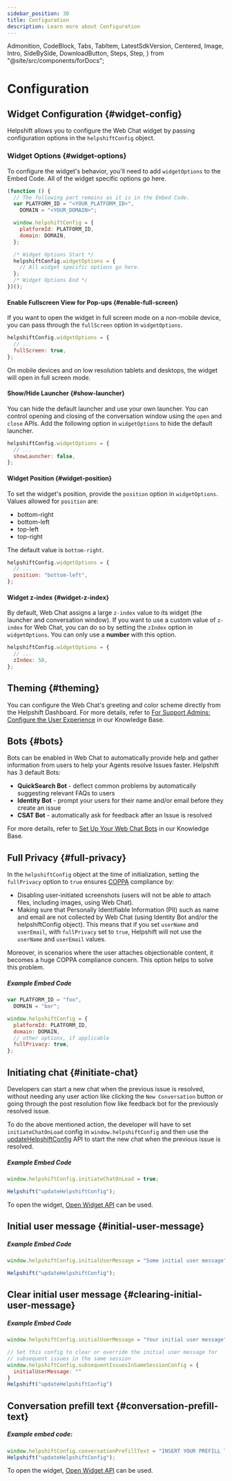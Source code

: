 ```yaml
---
sidebar_position: 30
title: Configuration
description: Learn more about Configuration
---
```


  Admonition,
  CodeBlock,
  Tabs,
  TabItem,
  LatestSdkVersion,
  Centered,
  Image,
  Intro,
  SideBySide,
  DownloadButton,
  Steps,
  Step,
} from "@site/src/components/forDocs";


# Configuration

<Intro>

</Intro>

## Widget Configuration {#widget-config}

Helpshift allows you to configure the Web Chat widget by passing configuration options in the `helpshiftConfig` object.

### Widget Options {#widget-options}

To configure the widget's behavior, you'll need to add `widgetOptions` to the Embed Code. All of the widget specific options go here.

```javascript
(function () {
  // The following part remains as it is in the Embed Code.
  var PLATFORM_ID = "<YOUR_PLATFORM_ID>",
    DOMAIN = "<YOUR_DOMAIN>";

  window.helpshiftConfig = {
    platformId: PLATFORM_ID,
    domain: DOMAIN,
  };

  /* Widget Options Start */
  helpshiftConfig.widgetOptions = {
    // All widget specific options go here.
  };
  /* Widget Options End */
})();
```

#### Enable Fullscreen View for Pop-ups {#enable-full-screen}

If you want to open the widget in full screen mode on a non-mobile device, you can pass through the `fullScreen` option in `widgetOptions`.

```javascript
helpshiftConfig.widgetOptions = {
  // ...
  fullScreen: true,
};
```

<Admonition type="info" title="Note">

On mobile devices and on low resolution tablets and desktops, the widget will open in full screen mode.

</Admonition>

#### Show/Hide Launcher {#show-launcher}

You can hide the default launcher and use your own launcher. You can control opening and closing of the conversation window using the `open` and `close` APIs. Add the following option in `widgetOptions` to hide the default launcher.

```javascript
helpshiftConfig.widgetOptions = {
  // ...
  showLauncher: false,
};
```

#### Widget Position {#widget-position}

To set the widget's position, provide the `position` option in `widgetOptions`. Values allowed for `position` are:

- bottom-right
- bottom-left
- top-left
- top-right

The default value is `bottom-right`.

```javascript
helpshiftConfig.widgetOptions = {
  // ...
  position: "bottom-left",
};
```

#### Widget z-index {#widget-z-index}

By default, Web Chat assigns a large `z-index` value to its widget (the launcher and conversation window). If you want to use a custom value of `z-index` for Web Chat, you can do so by setting the `zIndex` option in `widgetOptions`. You can only use a **number** with this option.

```javascript
helpshiftConfig.widgetOptions = {
  // ...
  zIndex: 50,
};
```

## Theming {#theming}

You can configure the Web Chat's greeting and color scheme directly from the Helpshift Dashboard. For more details, refer to [For Support Admins: Configure the User Experience](https://support.helpshift.com/hc/en/13-helpshift-technical-support/faq/900-web-chat-understand-the-appearance-of-web-chat-ui-elements-sdk-x/) in our Knowledge Base.

## Bots {#bots}

Bots can be enabled in Web Chat to automatically provide help and gather information from users to help your Agents resolve Issues faster. Helpshift has 3 default Bots:

- **QuickSearch Bot** - deflect common problems by automatically suggesting relevant FAQs to users
- **Identity Bot** - prompt your users for their name and/or email before they create an issue
- **CSAT Bot** - automatically ask for feedback after an Issue is resolved

For more details, refer to [Set Up Your Web Chat Bots](https://support.helpshift.com/hc/en/13-helpshift-technical-support/faq/681-bot-procedures-create-and-configure-a-custom-bot-or-feedback-bot/) in our Knowledge Base.

## Full Privacy {#full-privacy}

In the `helpshiftConfig` object at the time of initialization, setting the `fullPrivacy` option to `true` ensures [COPPA](http://www.coppa.org/) compliance by:

- Disabling user-initiated screenshots (users will not be able to attach files, including images, using Web Chat).
- Making sure that Personally Identifiable Information (PII) such as name and email are not collected by Web Chat (using Identity Bot and/or the helpshiftConfig object). This means that if you set `userName` and `userEmail`, with `fullPrivacy` set to `true`, Helpshift will not use the `userName` and `userEmail` values.

Moreover, in scenarios where the user attaches objectionable content, it becomes a huge COPPA compliance concern. This option helps to solve this problem.

##### Example Embed Code

```javascript
var PLATFORM_ID = "foo",
  DOMAIN = "bar";

window.helpshiftConfig = {
  platformId: PLATFORM_ID,
  domain: DOMAIN,
  // other options, if applicable
  fullPrivacy: true,
};
```

## Initiating chat {#initiate-chat}

Developers can start a new chat when the previous issue is resolved, without needing any user action like clicking the `New Conversation` button or going through the post resolution flow like feedback bot for the previously resolved issue.

To do the above mentioned action, the developer will have to set `initiateChatOnLoad` config in `window.helpshiftConfig` and then use the [updateHelpshiftConfig](https://developers.helpshift.com/web-chat/api/#update-helpshift-config) API to start the new chat when the previous issue is resolved.

##### Example Embed Code

```javascript
window.helpshiftConfig.initiateChatOnLoad = true;

Helpshift("updateHelpshiftConfig");
```

To open the widget, [Open Widget API](https://developers.helpshift.com/web-chat/api/#open-widget) can be used.

## Initial user message {#initial-user-message}

<InitialUserMessageDescription />

##### Example Embed Code

```javascript
window.helpshiftConfig.initialUserMessage = "Some initial user message";

Helpshift("updateHelpshiftConfig");
```

## Clear initial user message {#clearing-initial-user-message}

<ClearInitialUserMessageDescription />

##### Example Embed Code

```js
window.helpshiftConfig.initialUserMessage = "Your initial user message";

// Set this config to clear or override the initial user message for
// subsequent issues in the same session
window.helpshiftConfig.subsequentIssuesInSameSessionConfig = {
  initialUserMessage: ""
}
Helpshift("updateHelpshiftConfig")
```

## Conversation prefill text {#conversation-prefill-text}

<ConversationPrefillTextDescription />

##### Example embed code:

```javascript
window.helpshiftConfig.conversationPrefillText = "INSERT YOUR PREFILL TEXT";
Helpshift("updateHelpshiftConfig");
```

To open the widget, [Open Widget API](https://developers.helpshift.com/web-chat/api/#open-widget) can be used.